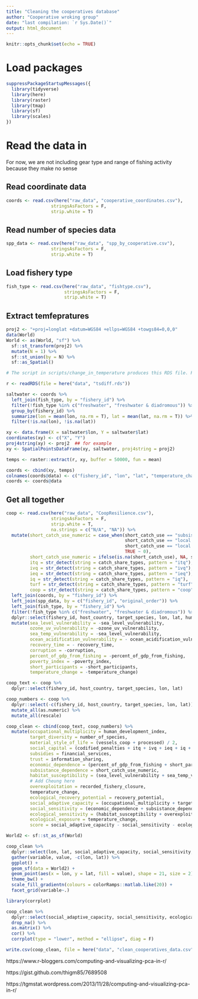```yaml
---
title: "Cleaning the cooperatives database"
author: "Cooperative wroking group"
date: "last compilation: `r Sys.Date()`"
output: html_document
---
```


```r
knitr::opts_chunk$set(echo = TRUE)
```

# Load packages

```r
suppressPackageStartupMessages({
  library(tidyverse)
  library(here)
  library(raster)
  library(tmap)
  library(sf)
  library(scales)
})
```


# Read the data in

For now, we are not including gear type and range of fishing activity because they make no sense

## Read coordinate data

```r
coords <- read.csv(here("raw_data", "cooperative_coordinates.csv"),
                 stringsAsFactors = F,
                 strip.white = T)
```


## Read number of species data

```r
spp_data <- read.csv(here("raw_data", "spp_by_cooperative.csv"),
                 stringsAsFactors = F,
                 strip.white = T)
```

## Load fishery type

```r
fish_type <- read.csv(here("raw_data", "fishtype.csv"),
                      stringsAsFactors = F,
                      strip.white = T)
```
 

## Extract temfepratures

```r
proj2 <- "+proj=longlat +datum=WGS84 +ellps=WGS84 +towgs84=0,0,0"
data(World)
World <- as(World, "sf") %>% 
  sf::st_transform(proj2) %>% 
  mutate(N = 1) %>% 
  sf::st_union(by = N) %>% 
  sf::as_Spatial()
```


```r
# The script in scripts/change_in_temperature produces this RDS file. Run from command line for faster performance

r <- readRDS(file = here("data", "tsdiff.rds"))
```

```r
saltwater <- coords %>%
  left_join(fish_type, by = "fishery_id") %>% 
  filter(!fish_type %in% c("freshwater", "freshwater & diadromous")) %>%
  group_by(fishery_id) %>% 
  summarize(lon = mean(lon, na.rm = T), lat = mean(lat, na.rm = T)) %>% 
  filter(!is.na(lon), !is.na(lat))

xy <- data.frame(X = saltwater$lon, Y = saltwater$lat)
coordinates(xy) <- c("X", "Y")
proj4string(xy) <- proj2  ## for example
xy <- SpatialPointsDataFrame(xy, saltwater, proj4string = proj2)
```

```r
temps <- raster::extract(r, xy, buffer = 50000, fun = mean)
```

```r
coords <- cbind(xy, temps)
colnames(coords@data) <- c("fishery_id", "lon", "lat", "temperature_change")
coords <- coords@data
```

## Get all together


```r
coop <- read.csv(here("raw_data", "CoopResilience.csv"),
                 stringsAsFactors = F,
                 strip.white = T,
                 na.strings = c("N/A", "NA")) %>% 
  mutate(short_catch_use_numeric = case_when(short_catch_use == "subsistence" ~ 1,
                                             short_catch_use == "local market/subsistence" ~ 1,
                                             short_catch_use == "local market" ~ 1,
                                             TRUE ~ 0),
         short_catch_use_numeric = ifelse(is.na(short_catch_use), NA, short_catch_use_numeric),
         itq = str_detect(string = catch_share_types, pattern = "itq"),
         ivq = str_detect(string = catch_share_types, pattern = "ivq"),
         ieq = str_detect(string = catch_share_types, pattern = "ieq"),
         iq = str_detect(string = catch_share_types, pattern = "iq"),
         turf = str_detect(string = catch_share_types, pattern = "turf"),
         coop = str_detect(string = catch_share_types, pattern = "coop")) %>% 
  left_join(coords, by = "fishery_id") %>% 
  left_join(spp_data, by = c("fishery_id", "original_order")) %>%
  left_join(fish_type, by = "fishery_id") %>% 
  filter(!fish_type %in% c("freshwater", "freshwater & diadromous")) %>% 
  dplyr::select(fishery_id, host_country, target_species, lon, lat, human_development_index, vessels_coop, processed, codified_penalties, cooperative_administration, direct_enforcement, financial_services, information_sharing, percent_of_gdp_from_fishing, short_participants, short_catch_use_numeric, sea_level_vulnerability, sea_temp_vulnerability, ocean_acidification_vulnerability, ozone_uv_vulnerability, recovery_time, temporal_no_take, spatial_no_take, msc_certification, recorded_fishery_closure, poverty_index, institutional_stability, corruption, itq, ivq, ieq, iq, turf, coop, mpa, profit_sharing, coharvest, cooperative_gear_restrictions, cooperative_size_limit, gear_sharing, habitat_restoration, restocking, research_support, recovery_potential, temperature_change, number_of_species) %>% 
  mutate(sea_level_vulnerability = -sea_level_vulnerability,
         ozone_uv_vulnerability = -ozone_uv_vulnerability,
         sea_temp_vulnerability = -sea_level_vulnerability,
         ocean_acidification_vulnerability = - ocean_acidification_vulnerability,
         recovery_time = - recovery_time,
         corruption = -corruption,
         percent_of_gdp_from_fishing = -percent_of_gdp_from_fishing,
         poverty_index = -poverty_index,
         short_participants = -short_participants,
         temperature_change = -temperature_change)

coop_text <- coop %>%
  dplyr::select(fishery_id, host_country, target_species, lon, lat)

coop_numbers <- coop %>%
  dplyr::select(-c(fishery_id, host_country, target_species, lon, lat)) %>% 
  mutate_all(as.numeric) %>% 
  mutate_all(rescale)

coop_clean <- cbind(coop_text, coop_numbers) %>% 
  mutate(occupational_multiplicity = human_development_index,
         target_diversity = number_of_species,
         material_style_of_life = (vessels_coop + processed) / 2,
         social_capital = (codified_penalties + itq + ivq + ieq + iq + turf + coop + mpa + temporal_no_take + spatial_no_take + msc_certification + institutional_stability + cooperative_administration + direct_enforcement) / 14,
         subsidies = financial_services,
         trust = information_sharing,
         economic_dependence = (percent_of_gdp_from_fishing + short_participants)/2,
         subsistance_dependence = short_catch_use_numeric,
         habitat_susceptibility = (sea_level_vulnerability + sea_temp_vulnerability + ocean_acidification_vulnerability +ozone_uv_vulnerability) / 4,
         # Add Cheung here
         overexploitation = recorded_fishery_closure,
         temperature_change,
         ecological_recovery_potential = recovery_potential,
         social_adaptive_capacity = (occupational_multiplicity + target_diversity + social_capital + subsidies + trust) / 5,
         social_sensitivity = (economic_dependence + subsistance_dependence) / 2,
         ecological_sensitivity = (habitat_susceptibility + overexploitation) / 2, # This is missing spp suscep
         ecological_exposure = temperature_change,
         score = social_adaptive_capacity - social_sensitivity - ecological_sensitivity - ecological_exposure - ecological_recovery_potential)

```

```r
World2 <- sf::st_as_sf(World)

coop_clean %>% 
  dplyr::select(lon, lat, social_adaptive_capacity, social_sensitivity, ecological_sensitivity, ecological_exposure, ecological_recovery_potential) %>% 
  gather(variable, value, -c(lon, lat)) %>% 
  ggplot() +
  geom_sf(data = World2) +
  geom_point(aes(x = lon, y = lat, fill = value), shape = 21, size = 2) +
  theme_bw() +
  scale_fill_gradientn(colours = colorRamps::matlab.like(20)) +
  facet_grid(variable~.)
```


```r
library(corrplot)

coop_clean %>% 
  dplyr::select(social_adaptive_capacity, social_sensitivity, ecological_sensitivity, ecological_exposure, ecological_recovery_potential) %>% 
  drop_na() %>% 
  as.matrix() %>% 
  cor() %>% 
  corrplot(type = "lower", method = "ellipse", diag = F)
```

```r
write.csv(coop_clean, file = here("data", "clean_cooperatives_data.csv"), row.names = F)
```


https://www.r-bloggers.com/computing-and-visualizing-pca-in-r/

https://gist.github.com/thigm85/7689508

https://tgmstat.wordpress.com/2013/11/28/computing-and-visualizing-pca-in-r/



